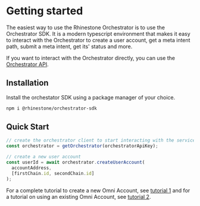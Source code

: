 # Getting started

The easiest way to use the Rhinestone Orchestrator is to use the Orchestrator SDK. It is a modern typescript environment that makes it easy to interact with the Orchestrator to create a user account, get a meta intent path, submit a meta intent, get its' status and more.

If you want to interact with the Orchestrator directly, you can use the [Orchestrator API](/todo).

## Installation

Install the orchestator SDK using a package manager of your choice.

```sh npm2yarn
npm i @rhinestone/orchestrator-sdk
```

## Quick Start

```typescript copy
// create the orchestrator client to start interacting with the service
const orchestrator = getOrchestrator(orchestratorApiKey);

// create a new user account
const userId = await orchestrator.createUserAccount(
  accountAddress,
  [firstChain.id, secondChain.id]
);
```

For a complete tutorial to create a new Omni Account, see [tutorial 1](/omni-account/tutorial-1) and for a tutorial on using an existing Omni Account, see [tutorial 2](/omni-account/tutorial-2).

